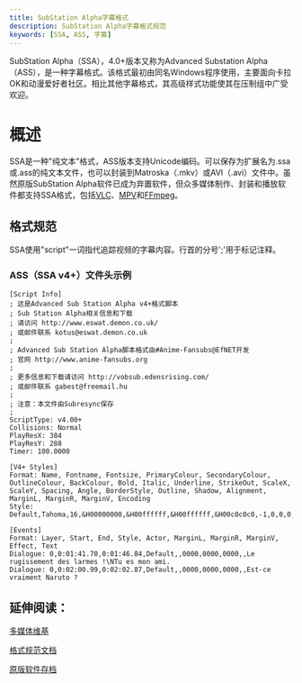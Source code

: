 ```yaml
---
title: SubStation Alpha字幕格式
description: SubStation Alpha字幕格式规范
keywords: [SSA, ASS, 字幕]
---
```

SubStation Alpha（SSA），4.0+版本又称为Advanced Substation Alpha（ASS），是一种字幕格式。该格式最初由同名Windows程序使用，主要面向卡拉OK和动漫爱好者社区。相比其他字幕格式，其高级样式功能使其在压制组中广受欢迎。

# 概述
SSA是一种"纯文本"格式，ASS版本支持Unicode编码。可以保存为扩展名为.ssa或.ass的纯文本文件，也可以封装到Matroska（.mkv）或AVI（.avi）文件中。虽然原版SubStation Alpha软件已成为弃置软件，但众多媒体制作、封装和播放软件都支持SSA格式，包括[VLC](../video-players.mdx)、[MPV](../video-players.mdx)和[FFmpeg](../utilities/ffmpeg.mdx)。

## 格式规范
SSA使用"script"一词指代追踪视频的字幕内容。行首的分号';'用于标记注释。

### ASS（SSA v4+）文件头示例
```
[Script Info]
; 这是Advanced Sub Station Alpha v4+格式脚本
; Sub Station Alpha相关信息和下载
; 请访问 http://www.eswat.demon.co.uk/
; 或邮件联系 kotus@eswat.demon.co.uk
; 
; Advanced Sub Station Alpha脚本格式由#Anime-Fansubs@EfNET开发
; 官网 http://www.anime-fansubs.org
; 
; 更多信息和下载请访问 http://vobsub.edensrising.com/
; 或邮件联系 gabest@freemail.hu
; 
; 注意：本文件由Subresync保存
; 
ScriptType: v4.00+
Collisions: Normal
PlayResX: 384
PlayResY: 288
Timer: 100.0000

[V4+ Styles]
Format: Name, Fontname, Fontsize, PrimaryColour, SecondaryColour, OutlineColour, BackColour, Bold, Italic, Underline, StrikeOut, ScaleX, ScaleY, Spacing, Angle, BorderStyle, Outline, Shadow, Alignment, MarginL, MarginR, MarginV, Encoding
Style: Default,Tahoma,16,&H00000000,&H00ffffff,&H00ffffff,&H00c0c0c0,-1,0,0,0,100,100,0,0.00,1,2,3,2,20,20,20,1

[Events]
Format: Layer, Start, End, Style, Actor, MarginL, MarginR, MarginV, Effect, Text
Dialogue: 0,0:01:41.70,0:01:46.84,Default,,0000,0000,0000,,Le rugissement des larmes !\NTu es mon ami.
Dialogue: 0,0:02:00.99,0:02:02.87,Default,,0000,0000,0000,,Est-ce vraiment Naruto ?
```

## 延伸阅读：
[多媒体维基](https://wiki.multimedia.cx/index.php/SubStation_Alpha)

[格式规范文档](http://moodub.free.fr/video/ass-specs.doc)

[原版软件存档](https://web.archive.org/web/20030603235926/http://www.eswat.demon.co.uk/substation.html)